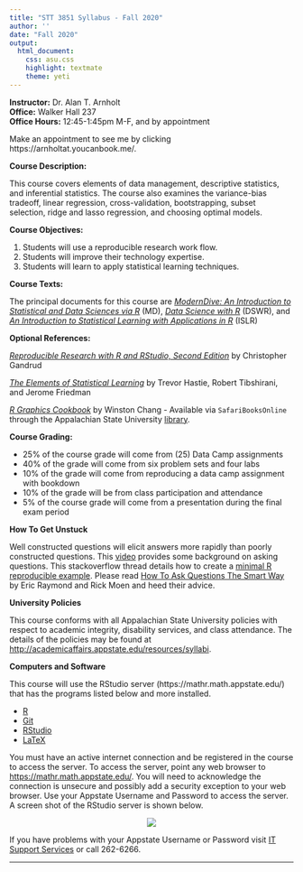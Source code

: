 ```yaml
---
title: "STT 3851 Syllabus - Fall 2020"
author: ''
date: "Fall 2020"
output:
  html_document:
    css: asu.css
    highlight: textmate
    theme: yeti
---
```


**Instructor:**  Dr. Alan T. Arnholt  
**Office:** Walker Hall 237      
**Office Hours:** 12:45-1:45pm M-F, and by appointment

Make an appointment to see me by clicking https://arnholtat.youcanbook.me/.

**Course Description:**  

This course covers elements of data management, descriptive statistics,  and inferential statistics. The course also examines the variance-bias tradeoff, linear regression, cross-validation, bootstrapping, subset selection, ridge and lasso regression, and choosing optimal models. 

**Course Objectives:**

1.  Students will use a reproducible research work flow.
2.  Students will improve their technology expertise.
3.  Students will learn to apply statistical learning techniques.


**Course Texts:**

The principal documents for this course are [_ModernDive: An Introduction to Statistical and Data Sciences via R_](https://moderndive.com) (MD), [_Data Science with R_](https://stat-ata-asu.github.io/R_DS_BD2020/) (DSWR), and [_An Introduction to Statistical Learning with Applications in R_](http://faculty.marshall.usc.edu/gareth-james/ISL/ISLR%20Seventh%20Printing.pdf) (ISLR)

**Optional References:**

[_Reproducible Research with R and RStudio, Second Edition_](https://github.com/christophergandrud/Rep-Res-Book) by Christopher Gandrud

[_The Elements of Statistical Learning_](http://web.stanford.edu/~hastie/ElemStatLearn/) by Trevor Hastie, Robert Tibshirani, and Jerome Friedman

[_R Graphics Cookbook_](http://www.amazon.com/R-Graphics-Cookbook-Winston-Chang/dp/1449316956) by Winston Chang - Available via `SafariBooksOnline` through the Appalachian State University [library](http://library.appstate.edu/). 


**Course Grading:**


* 25% of the course grade will come from (25) Data Camp assignments
* 40% of the grade will come from six problem sets and four labs
* 10% of the grade will come from reproducing a data camp assignment with bookdown
* 10% of the grade will be from class participation and attendance
* 5% of the course grade will come from a presentation during the final exam period


**How To Get Unstuck**

Well constructed questions will elicit answers more rapidly than poorly constructed questions.  This [video](https://www.youtube.com/watch?v=ZFaWxxzouCY&list=PLjTlxb-wKvXNSDfcKPFH2gzHGyjpeCZmJ&index=3) provides some background on asking questions.  This stackoverflow thread details how to create a [minimal R reproducible example](http://stackoverflow.com/questions/5963269/how-to-make-a-great-r-reproducible-example/5963610#5963610). Please read [How To Ask Questions The Smart Way](http://www.catb.org/~esr/faqs/smart-questions.html) by Eric Raymond and Rick Moen and heed their advice.

**University Policies**

This course conforms with all Appalachian State University policies with respect to academic integrity, disability services, and class attendance.  The details of the policies may be found at <http://academicaffairs.appstate.edu/resources/syllabi>.


**Computers and Software**

This course will use the RStudio server  (https://mathr.math.appstate.edu/) that has the programs listed below and more installed.

* [R](http://cran.r-project.org) 
* [Git](http://git-scm.com/downloads) 
* [RStudio](http://www.rstudio.com/products/rstudio/download/)
* [LaTeX](http://www.ctan.org/starter)

You must have an active internet connection and be registered in the course to access the server. To access the server, point any web browser to <https://mathr.math.appstate.edu/>.  You will need to acknowledge the connection is unsecure and possibly add a security exception to your web browser. Use your Appstate Username and Password to access the server.  A screen shot of the RStudio server is shown below.

<center>
![](RStudioLogIn.png)
</center>

If you have problems with your Appstate Username or Password visit [IT Support Services](http://support.appstate.edu/) or call 262-6266.  

***

